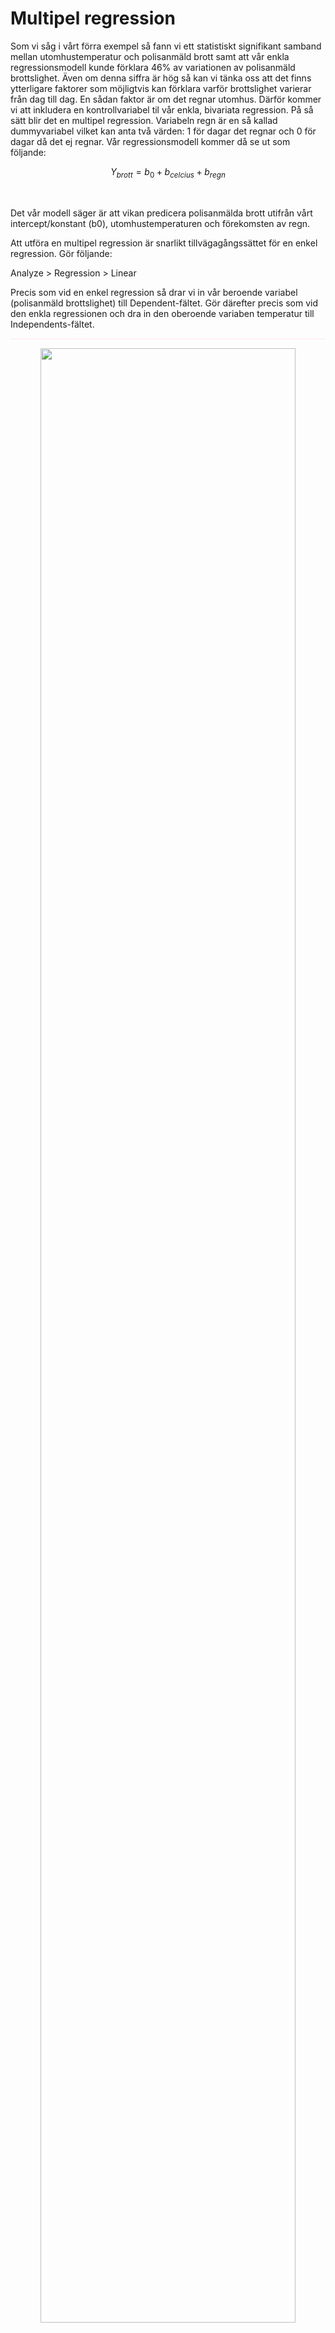 # Multipel regression

Som vi såg i vårt förra exempel så fann vi ett statistiskt signifikant samband mellan utomhustemperatur och polisanmäld brott samt att vår enkla regressionsmodell kunde förklara 46% av variationen av polisanmäld brottslighet. Även om denna siffra är hög så kan vi tänka oss att det finns ytterligare faktorer som möjligtvis kan förklara varför brottslighet varierar från dag till dag. En sådan faktor är om det regnar utomhus. Därför kommer vi att inkludera en kontrollvariabel til vår enkla, bivariata regression. På så sätt blir det en multipel regression. Variabeln regn är en så kallad dummyvariabel vilket kan anta två värden: 1 för dagar det regnar och 0 för dagar då det ej regnar. Vår regressionsmodell kommer då se ut som följande:

<center>$Y_{brott} = b_0 + b_{celcius} + b_{regn}$</center><br>

Det vår modell säger är att vikan predicera polisanmälda brott utifrån vårt intercept/konstant (b0),  utomhustemperaturen och förekomsten av regn.

Att utföra en multipel regression är snarlikt tillvägagångssättet för en enkel regression. Gör följande:

Analyze > Regression > Linear

Precis som vid en enkel regression så drar vi in vår beroende variabel (polisanmäld brottslighet) till Dependent-fältet. Gör därefter precis som vid den enkla regressionen och dra in den oberoende variaben temperatur till Independents-fältet. 

<hr style="height:2px;border-width:0;color:gray;background-color:LavenderBlush">

<center><img src="images/multipel_1.png" width="90%" height="90%"/></center>

<hr style="height:2px;border-width:0;color:gray;background-color:LavenderBlush">

Tryck därefter på knappen Next. Mata därefter in temperaturvaribeln på nytt och sedan vår kontrollvariabel regn. Tryck därefter på OK.

<hr style="height:2px;border-width:0;color:gray;background-color:LavenderBlush">

<center><img src="images/multipel_2.png" width="90%" height="90%"/></center>

<hr style="height:2px;border-width:0;color:gray;background-color:LavenderBlush">

Vi hade lika gärna kunnat vid första steget mata in båda våra oberoende variabler och inte i två separata "block". Fördelen med att använda blockfunktione är att vi i SPSS först får ut vår enkla regression och därefter i samma ruta den multipla regressionen. Fördelen med detta tillvägagångssätt är att vi kan se hur effekten för vår oberoende variabel av intresse förändras från den enkla regressionen till den multipla regressionen.

<hr style="height:2px;border-width:0;color:gray;background-color:LavenderBlush">

<center><img src="images/multipel_3.png" /></center>

<hr style="height:2px;border-width:0;color:gray;background-color:LavenderBlush">

Längst ut till vänster i samtliga rutor kan i se indikatorer på om de olika värdena avser modell 1 (den enkla regressionen) eller modell 2 (den multipla regressionen). Värdena i modell 1 är identiska som i föregående exemplet när vi utförde en enkel regression.

Vi börjar med att se hur vårt R Square-värde förändras. Eftersom vi har fler än en oberoende variabel så använder vi oss av värdet från Adjusted R Square vilket är 0.532. Det betyder att våra oberoende variabler kan förklara 53.2% av variationen i vår beroende variabel vilket är en ökning med cirka 7 procentenheter jämfört med vad den enkla regrssionen klarade av att förklara.

I Coefficients-rutan och modell 2 kan vi se att konstanthållet för förekomsten av regn så ökar antalet brott med 43.081 för varje enhets ökning av temperaturvariabeln. Under Sig. kan vi se att p-värdet är under 0.001 vilket beyder att sambandet mellan temperatur och brott är statistiskt signifikant även efter inkluderingen av den oberoende variabeln regn.

Vidare kan vi se att koffecienten för den oberoend variabeln regn är -109.373. Det betyder att konstanthållet för den övriga oberoende variabler så begås det 109 färre brott under de dagar det regnar jämfört med regnfria dagar.

Slutligen ska vi försöka predicera antalet brott det anmäls en dag då det är 22 celcius och regnar


<center>$Y_{brott} = b_0 + b_{celcius} + b_{regn}$</center><br>

<center>$Ŷ_{brott} = -693,137 + (43,081*25) + (-109,373*1)$</center><br>

<center>$Ŷ_{brott} = 274.515$</center><br>

Vi predicerar alltså att det i genomsnitt kommer polisanmälas 374 brott de dagar då utomhustemperaturen är 22 grader och regnar.

### Videoinstruktioner

<center><iframe id="kaltura_player" src="https://api.kaltura.nordu.net/p/365/sp/36500/embedIframeJs/uiconf_id/23452190/partner_id/365?iframeembed=true&playerId=kaltura_player&entry_id=0_xgsht2vp&flashvars[streamerType]=auto&amp;flashvars[localizationCode]=sv_SE&amp;flashvars[leadWithHTML5]=true&amp;flashvars[sideBarContainer.plugin]=true&amp;flashvars[sideBarContainer.position]=left&amp;flashvars[sideBarContainer.clickToClose]=true&amp;flashvars[chapters.plugin]=true&amp;flashvars[chapters.layout]=vertical&amp;flashvars[chapters.thumbnailRotator]=false&amp;flashvars[streamSelector.plugin]=true&amp;flashvars[EmbedPlayer.SpinnerTarget]=videoHolder&amp;flashvars[dualScreen.plugin]=true&amp;flashvars[hotspots.plugin]=1&amp;flashvars[Kaltura.addCrossoriginToIframe]=true&amp;&wid=0_dyujtk6z" width="608" height="402" allowfullscreen webkitallowfullscreen mozAllowFullScreen allow="autoplay *; fullscreen *; encrypted-media *" sandbox="allow-forms allow-same-origin allow-scripts allow-top-navigation allow-pointer-lock allow-popups allow-modals allow-orientation-lock allow-popups-to-escape-sandbox allow-presentation allow-top-navigation-by-user-activation" frameborder="0" title="Kaltura Player"></iframe></center>